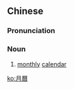 {{also|月历}}
==Chinese==
{{zh-forms|s=月历}}

===Pronunciation===
{{zh-pron
|m=yuèlì
|c=jyut6 lik6
|h=pfs=ngie̍t-la̍k
|cat=n
}}

===Noun===
{{zh-noun}}

# [[monthly]] [[calendar]]

[[ko:月曆]]